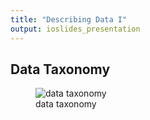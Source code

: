 ```yaml
---
title: "Describing Data I"
output: ioslides_presentation
---
```


## Data Taxonomy
![data taxonomy]("http://andrewpbray.github.io/data-taxonomy.png")